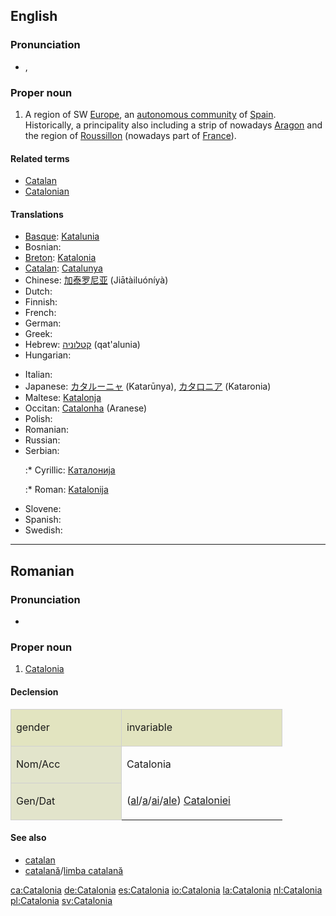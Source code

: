 ==English==
{{wikipedia}}

===Pronunciation===
* {{a|UK}} {{IPA|/ˌkæt.əˈləʊn.i.ə/}}, {{SAMPA|/%k{t.@"l@Un.i.@/}}

===Proper noun===
{{en-proper noun}}

# A region of SW [[Europe]], an [[autonomous community]] of [[Spain]]. Historically, a principality also including a strip of nowadays [[Aragon]] and the region of [[Roussillon]] (nowadays part of [[France]]).

====Related terms====
* [[Catalan]]
* [[Catalonian]]

====Translations====
{{trans-top|autonomous community in Spain}}
* [[Basque]]: [[Katalunia]]
* Bosnian: {{t-|bs|Katalonija|f}}
* [[Breton]]: [[Katalonia]]
* [[Catalan]]: [[Catalunya]]
* Chinese: [[加泰罗尼亚]] (Jiātàiluóníyà)
* Dutch: {{t+|nl|Catalonië|n}}
* Finnish: {{t+|fi|Katalonia}}
* French: {{t-|fr|Catalogne|f}}
* German: {{t+|de|Katalonien|n}}
* Greek: {{t-|el|Καταλωνία|f|tr=Katalonía|sc=Grek}}
* Hebrew: [[קטלוניה]] (qat'alunia)
* Hungarian: {{t-|hu|Katalónia}}
{{trans-mid}}
* Italian: {{t-|it|Catalogna}}
* Japanese: [[カタルーニャ]] (Katarūnya), [[カタロニア]] (Kataronia)
* Maltese: [[Katalonja]]
* Occitan: [[Catalonha]] (Aranese)
* Polish: {{t-|pl|Katalonia|f}}
* Romanian: {{t-|ro|Catalonia|f}}
* Russian: {{t-|ru|Каталония|sc=Cyrl}}
* Serbian:
*:* Cyrillic: [[Каталонија]] {{f}}
*:* Roman: [[Katalonija]] {{f}}
* Slovene: {{t+|sl|Katalonija|f}}
* Spanish: {{t+|es|Cataluña}}
* Swedish: {{t+|sv|Katalonien}}
{{trans-bottom}}

----

==Romanian==

===Pronunciation===
* {{IPA|[ka.ta'lo.ni.a]|lang=ro}}

===Proper noun===
{{infl|ro|proper noun|gender=f}}

# [[#English|Catalonia]]

====Declension====
<center>
{| style="background:#F0F0F0;border:1px solid #d0d0d0;padding:.2em"

|-
| style="width:10em;background:#e2e4c0;border:1px solid #d0d0d0" | gender {{f}}
! style="width:15em;background:#e2e4c0;border:1px solid #d0d0d0" | invariable

|-
! style="height:3em;background:#e2e4cb;border:1px solid #d0d0d0" | Nom/Acc
| Catalonia

|-
! style="height:3em;background:#e2e4cb;border:1px solid #d0d0d0" | Gen/Dat
| ([[al]]/[[a]]/[[ai]]/[[ale]]) [[Cataloniei]]

|}
</center>

====See also====
* [[catalan]]
* [[catalană]]/[[limba catalană]]

[[ca:Catalonia]]
[[de:Catalonia]]
[[es:Catalonia]]
[[io:Catalonia]]
[[la:Catalonia]]
[[nl:Catalonia]]
[[pl:Catalonia]]
[[sv:Catalonia]]